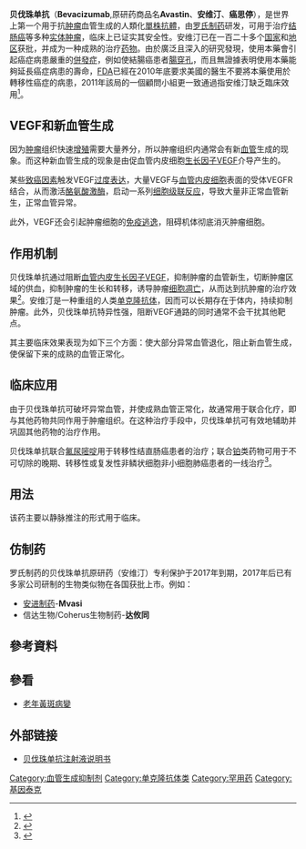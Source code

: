 {{medical}}
'''贝伐珠单抗'''（'''Bevacizumab''',原研药商品名'''Avastin'''、'''安维汀'''、'''癌思停'''），是世界上第一个用于抗[[肿瘤|肿瘤]]血管生成的人類化[[單株抗體|單株抗體]]，由[[罗氏制药|罗氏制药]]研发，可用于治疗[[结肠癌|结肠癌]]等多种[[实体肿瘤|实体肿瘤]]，临床上已证实其安全性。安维汀已在一百二十多个[[国家|国家]]和[[地区|地区]]获批，并成为一种成熟的治疗[[药物|药物]]。由於廣泛且深入的研究發現，使用本藥會引起癌症病患嚴重的[[併發症|併發症]]，例如使結腸癌患者[[腸穿孔|腸穿孔]]，而且無證據表明使用本藥能夠延長癌症病患的壽命，[[FDA|FDA]]已經在2010年底要求美國的醫生不要將本藥使用於轉移性癌症的病患，2011年該局的一個顧問小組更一致通過指安维汀缺乏臨床效用<ref>{{Cite web |url=http://hk.news.yahoo.com/%E7%BE%8E%E5%9C%8Bfda%E9%A1%A7%E5%95%8F%E5%B0%8F%E7%B5%84%E6%8C%87-%E7%99%8C%E6%80%9D%E5%81%9C-%E4%B8%8D%E8%83%BD%E6%B2%BB%E4%B9%B3%E7%99%8C-235200094.html |title=美國FDA顧問小組指「癌思停」不能治乳癌 |access-date=2020-12-15 |archive-date=2020-09-19 |archive-url=https://web.archive.org/web/20200919160139/https://hk.news.yahoo.com/%E7%BE%8E%E5%9C%8Bfda%E9%A1%A7%E5%95%8F%E5%B0%8F%E7%B5%84%E6%8C%87-%E7%99%8C%E6%80%9D%E5%81%9C-%E4%B8%8D%E8%83%BD%E6%B2%BB%E4%B9%B3%E7%99%8C-235200094.html |dead-url=no }}</ref>。

==VEGF和新血管生成==
因为[[肿瘤|肿瘤]]组织快速[[增殖|增殖]]需要大量养分，所以肿瘤组织内通常会有新[[血管|血管]]生成的现象。而这种新血管生成的现象是由促血管内皮细胞[[生长因子|生长因子]][[VEGF|VEGF]]介导产生的。

某些[[致癌因素|致癌因素]]触发VEGF[[过度表达|过度表达]]，大量VEGF与[[血管内皮细胞|血管内皮细胞]]表面的受体VEGFR结合，从而激活[[酪氨酸激酶|酪氨酸激酶]]，启动一系列[[细胞级联反应|细胞级联反应]]，导致大量非正常血管新生，正常血管异常。

此外，VEGF还会引起肿瘤细胞的[[免疫逃逸|免疫逃逸]]，阻碍机体彻底消灭肿瘤细胞。

==作用机制==

贝伐珠单抗通过阻断[[血管内皮生长因子|血管内皮生长因子]]VEGF，抑制肿瘤的血管新生，切断肿瘤区域的供血，抑制肿瘤的生长和转移，诱导肿瘤[[细胞凋亡|细胞凋亡]]，从而达到抗肿瘤的治疗效果<ref>{{cite web |title=信達生物宣布信迪利單抗聯合索凡替尼治療晚期惡性腫瘤的Ib期臨床研究完成首例患者給藥 - Yahoo奇摩新聞 |url=https://tw.news.yahoo.com/%E4%BF%A1%E9%81%94%E7%94%9F%E7%89%A9%E5%AE%A3%E5%B8%83%E4%BF%A1%E8%BF%AA%E5%88%A9%E5%96%AE%E6%8A%97%E8%81%AF%E5%90%88%E7%B4%A2%E5%87%A1%E6%9B%BF%E5%B0%BC%E6%B2%BB%E7%99%82%E6%99%9A%E6%9C%9F%E6%83%A1%E6%80%A7%E8%85%AB%E7%98%A4%E7%9A%84ib%E6%9C%9F%E8%87%A8%E5%BA%8A%E7%A0%94%E7%A9%B6%E5%AE%8C%E6%88%90%E9%A6%96%E4%BE%8B%E6%82%A3%E8%80%85%E7%B5%A6%E8%97%A5-000000560.html |website=tw.news.yahoo.com |accessdate=2020-07-29 |language=zh-TW}}</ref>。安维汀是一种重组的人类[[单克隆抗体|单克隆抗体]]，因而可以长期存在于体内，持续抑制肿瘤。此外，贝伐珠单抗特异性强，阻断VEGF通路的同时通常不会干扰其他靶点。

其主要临床效果表现为如下三个方面：使大部分异常血管退化，阻止新血管生成，使保留下来的成熟的血管正常化。

==临床应用==
由于贝伐珠单抗可破坏异常血管，并使成熟血管正常化，故通常用于联合化疗，即与其他药物共同作用于肿瘤组织。在这种治疗手段中，贝伐珠单抗可有效地辅助并巩固其他药物的治疗作用。

贝伐珠单抗联合[[氟尿嘧啶|氟尿嘧啶]]用于转移性结直肠癌患者的治疗；联合[[铂|铂]]类药物可用于不可切除的晚期、转移性或复发性非鳞状细胞非小细胞肺癌患者的一线治疗<ref>{{cite web |title=赛诺菲、信达生物新品获批上市，两款PD-1新增适应症_腾讯新闻 |url=https://new.qq.com/rain/a/20200620A0GK1600 |website=new.qq.com |accessdate=2020-08-01}}</ref>。

==用法==

该药主要以静脉推注的形式用于临床。

==仿制药==

罗氏制药的贝伐珠单抗原研药（安维汀）专利保护于2017年到期，2017年后已有多家公司研制的生物类似物在各国获批上市。例如：

*[[安进|安进制药]]-'''Mvasi'''
*信达生物/Coherus生物制药-'''达攸同'''

==參考資料==
{{reflist}}
==參看==
*[[老年黃斑病變|老年黃斑病變]]

==外部链接==
*[https://web.archive.org/web/20180617015439/http://www.roche.com.cn/content/dam/roche_china/zh_CN/pdf/product/avastin.pdf 贝伐珠单抗注射液说明书]

[[Category:血管生成抑制剂|Category:血管生成抑制剂]]
[[Category:单克隆抗体类|Category:单克隆抗体类]]
[[Category:罕用药|Category:罕用药]]
[[Category:基因泰克|Category:基因泰克]]